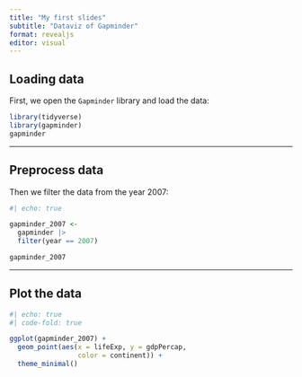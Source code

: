---
title: "My first slides"
subtitle: "Dataviz of Gapminder"
format: revealjs
editor: visual
---

## Loading data

First, we open the `Gapminder` library and load the data:

```{r}
library(tidyverse)
library(gapminder)
gapminder
```

------------------------------------------------------------------------

## Preprocess data

Then we filter the data from the year 2007:

```{r}
#| echo: true

gapminder_2007 <-
  gapminder |> 
  filter(year == 2007)

gapminder_2007
```

------------------------------------------------------------------------

## Plot the data

```{r}
#| echo: true
#| code-fold: true

ggplot(gapminder_2007) +
  geom_point(aes(x = lifeExp, y = gdpPercap,
                 color = continent)) +
  theme_minimal()
```
